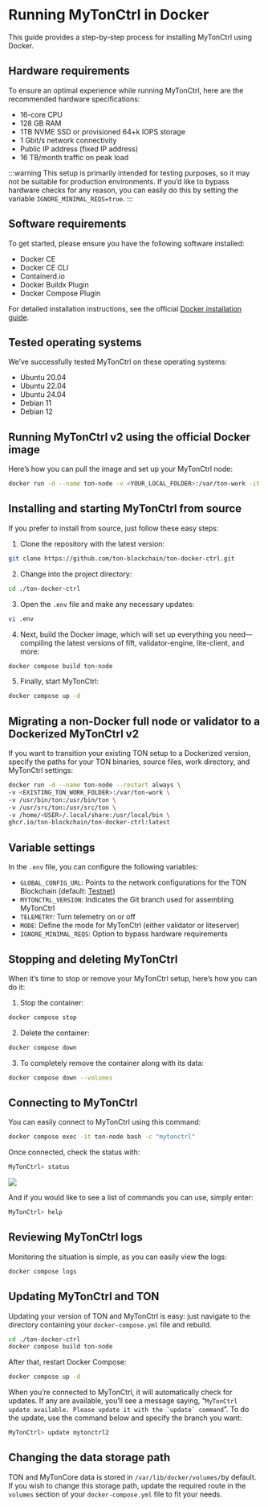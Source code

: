 
# Running MyTonCtrl in Docker

This guide provides a step-by-step process for installing MyTonCtrl using Docker.

## Hardware requirements

To ensure an optimal experience while running MyTonCtrl, here are the recommended hardware specifications:

- 16-core CPU
- 128 GB RAM
- 1TB NVME SSD or provisioned 64+k IOPS storage
- 1 Gbit/s network connectivity
- Public IP address (fixed IP address)
- 16 TB/month traffic on peak load

:::warning 
 This setup is primarily intended for testing purposes, so it may not be suitable for production environments. If you’d like to bypass hardware checks for any reason, you can easily do this by setting the variable ``IGNORE_MINIMAL_REQS=true``.
:::
## Software requirements

To get started, please ensure you have the following software installed:

- Docker CE  
- Docker CE CLI  
- Containerd.io  
- Docker Buildx Plugin  
- Docker Compose Plugin  

For detailed installation instructions, see the official [Docker installation guide](https://docs.docker.com/engine/install/).

## Tested operating systems

We’ve successfully tested MyTonCtrl on these operating systems:

- Ubuntu 20.04  
- Ubuntu 22.04  
- Ubuntu 24.04  
- Debian 11  
- Debian 12  

## Running MyTonCtrl v2 using the official Docker image

Here’s how you can pull the image and set up your MyTonCtrl node:

```bash
docker run -d --name ton-node -v <YOUR_LOCAL_FOLDER>:/var/ton-work -it ghcr.io/ton-blockchain/ton-docker-ctrl:latest
```

## Installing and starting MyTonCtrl from source

If you prefer to install from source, just follow these easy steps:

1. Clone the repository with the latest version:

```bash
git clone https://github.com/ton-blockchain/ton-docker-ctrl.git
```

2. Change into the project directory:

```bash
cd ./ton-docker-ctrl
```

3. Open the `.env` file and make any necessary updates:

```bash
vi .env
```

4. Next, build the Docker image, which will set up everything you need—compiling the latest versions of fift, validator-engine, lite-client, and more:

```bash
docker compose build ton-node
```

5. Finally, start MyTonCtrl:

```bash
docker compose up -d
```

## Migrating a non-Docker full node or validator to a Dockerized MyTonCtrl v2

If you want to transition your existing TON setup to a Dockerized version, specify the paths for your TON binaries, source files, work directory, and MyTonCtrl settings:

```bash
docker run -d --name ton-node --restart always \
-v <EXISTING_TON_WORK_FOLDER>:/var/ton-work \
-v /usr/bin/ton:/usr/bin/ton \
-v /usr/src/ton:/usr/src/ton \
-v /home/<USER>/.local/share:/usr/local/bin \
ghcr.io/ton-blockchain/ton-docker-ctrl:latest
```

## Variable settings

In the `.env` file, you can configure the following variables:

- ``GLOBAL_CONFIG_URL``: Points to the network configurations for the TON Blockchain (default: [Testnet](https://ton.org/testnet-global.config.json))  
- ``MYTONCTRL_VERSION``: Indicates the Git branch used for assembling MyTonCtrl  
- ``TELEMETRY``: Turn telemetry on or off  
- ``MODE``: Define the mode for MyTonCtrl (either validator or liteserver)  
- ``IGNORE_MINIMAL_REQS``: Option to bypass hardware requirements  

## Stopping and deleting MyTonCtrl

When it’s time to stop or remove your MyTonCtrl setup, here’s how you can do it:

1. Stop the container:

```bash
docker compose stop
```

2. Delete the container:

```bash
docker compose down
```

3. To completely remove the container along with its data:

```bash
docker compose down --volumes
```

## Connecting to MyTonCtrl

You can easily connect to MyTonCtrl using this command:

```bash
docker compose exec -it ton-node bash -c "mytonctrl"
```

Once connected, check the status with:

```bash
MyTonCtrl> status
```
![](https://raw.githubusercontent.com/ton-blockchain/mytonctrl/master/screens/mytonctrl-status.png)

And if you would like to see a list of commands you can use, simply enter:

```bash
MyTonCtrl> help
```

## Reviewing MyTonCtrl logs

Monitoring the situation is simple, as you can easily view the logs:

```bash
docker compose logs
```

## Updating MyTonCtrl and TON

Updating your version of TON and MyTonCtrl is easy: just navigate to the directory containing your `docker-compose.yml` file and rebuild.

```bash
cd ./ton-docker-ctrl
docker compose build ton-node
```

After that, restart Docker Compose:

```bash
docker compose up -d
```

When you’re connected to MyTonCtrl, it will automatically check for updates. If any are available, you’ll see a message saying, “``MyTonCtrl update available. Please update it with the `update` command``”.  To do the update, use the command below and specify the branch you want:

```bash
MyTonCtrl> update mytonctrl2
```

## Changing the data storage path

TON and MyTonCore data is stored in ``/var/lib/docker/volumes/``by default. If you wish to change this storage path, update the required route in the ``volumes`` section of your `docker-compose.yml` file to fit your needs. 
<Feedback />

